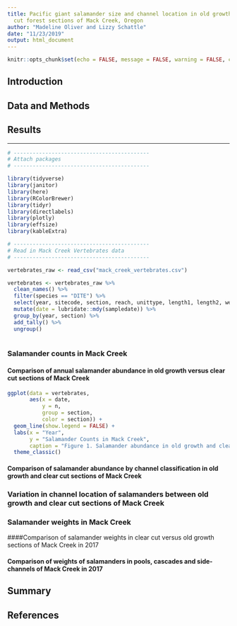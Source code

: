 ```yaml
---
title: Pacific giant salamander size and channel location in old growth and clear
  cut forest sections of Mack Creek, Oregon
author: "Madeline Oliver and Lizzy Schattle"
date: "11/23/2019"
output: html_document
---
```



```r
knitr::opts_chunk$set(echo = FALSE, message = FALSE, warning = FALSE, cache = FALSE)
```


## Introduction

## Data and Methods

## Results
***


```r
# -------------------------------------------
# Attach packages
# -------------------------------------------

library(tidyverse)
library(janitor)
library(here)
library(RColorBrewer)
library(tidyr)
library(directlabels)
library(plotly)
library(effsize)
library(kableExtra)

# -------------------------------------------
# Read in Mack Creek Vertebrates data
# -------------------------------------------

vertebrates_raw <- read_csv("mack_creek_vertebrates.csv") 

vertebrates <- vertebrates_raw %>%
  clean_names() %>%
  filter(species == "DITE") %>%
  select(year, sitecode, section, reach, unittype, length1, length2, weight, sampledate) %>%
  mutate(date = lubridate::mdy(sampledate)) %>%
  group_by(year, section) %>%
  add_tally() %>%
  ungroup()
  

```

### Salamander counts in Mack Creek

#### Comparison of annual salamander abundance in old growth versus clear cut sections of Mack Creek

```r

ggplot(data = vertebrates,
       aes(x = date,
           y = n,
           group = section,
           color = section)) +
  geom_line(show.legend = FALSE) +
  labs(x = "Year",
       y = "Salamander Counts in Mack Creek",
       caption = "Figure 1. Salamander abundance in old growth and clear cut sections of Mack Creek are shown from 1993 to 2017.") +
  theme_classic()

```




#### Comparison of salamander abundance by channel classification in old growth and clear cut sections of Mack Creek



### Variation in channel location of salamanders between old growth and clear cut sections of Mack Creek


### Salamander weights in Mack Creek

####Comparison of salamander weights in clear cut versus old growth sections of Mack Creek in 2017


#### Comparison of weights of salamanders in pools, cascades and side-channels of Mack Creek in 2017


## Summary

## References

